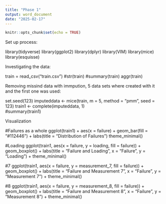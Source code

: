 ```yaml
---
title: "Phase 1"
output: word_document
date: "2025-02-17"
---
```


```r
knitr::opts_chunk$set(echo = TRUE)
```

 Set up process:
 
library(tidyverse)
library(ggplot2)
library(dplyr)
library(VIM)
library(mice)
library(esquisse)

Investigating the data:

train = read_csv("train.csv")
#str(train)
#summary(train)
aggr(train)

Removing missind data with immpution, 5 data sets where created with it and the first one was used:

set.seed(123)
imputeddata <- mice(train, m = 5, method = "pmm", seed = 123)
train1 <- complete(imputeddata, 1)   
#summary(train1)

Visualization

#Failures as a whole
ggplot(train1) +
 aes(x = failure) +
 geom_bar(fill = "#112446") + 
 labs(title = "Distribution of Failures")
 theme_minimal()
 
#Loading
ggplot(train1, aes(x = failure, y = loading, fill = failure)) +
  geom_boxplot() +
  labs(title = "Failure and Loading", x = "Failure", y = "Loading") +
  theme_minimal()
  
#7
ggplot(train1, aes(x = failure, y = measurement_7, fill = failure)) +
  geom_boxplot() +
  labs(title = "Failure and Measurement 7", x = "Failure", y = "Measurement 7") +
  theme_minimal()
  
#8 
ggplot(train1, aes(x = failure, y = measurement_8, fill = failure)) +
  geom_boxplot() +
  labs(title = "Failure and Measurement 8", x = "Failure", y = "Measurement 8") +
  theme_minimal()
  





